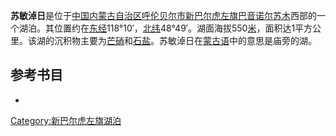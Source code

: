 '''苏敏淖日'''是位于[[中国|中国]][[内蒙古自治区|内蒙古自治区]][[呼伦贝尔市|呼伦贝尔市]][[新巴尔虎左旗|新巴尔虎左旗]][[巴音诺尔苏木|巴音诺尔苏木]]西部的一个湖泊。其位置约在[[东经|东经]]118°10′，[[北纬|北纬]]48°49′。湖面海拔550[[米_(單位)|米]]，面积达1平方公里。该湖的沉积物主要为[[芒硝|芒硝]]和[[石盐|石盐]]。苏敏淖日在[[蒙古语|蒙古语]]中的意思是庙旁的湖。
== 参考书目 ==
*{{cite book|author=牧寒 |title=《内蒙古湖泊》 |year=2003 |publisher=内蒙古人民出版社 |isbn=9787204039883  }}
{{模板:呼伦贝尔市湖泊}}
{{内蒙古小作品}}

[[Category:新巴尔虎左旗湖泊|Category:新巴尔虎左旗湖泊]]